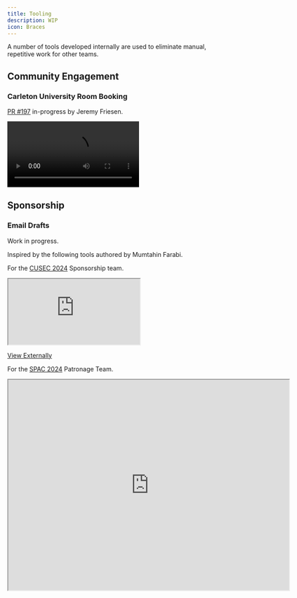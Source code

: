 ```yaml
---
title: Tooling
description: WIP
icon: Braces
---
```


A number of tools developed internally are used to eliminate manual, repetitive work for other teams.

## Community Engagement
### Carleton University Room Booking

[PR #197](https://github.com/cuhacking/2025/pull/179) in-progress by Jeremy Friesen.

<video className="w-max h-[240px]" controls>
  <source src="https://github.com/user-attachments/assets/8d01f3fc-d593-4830-98ae-c50cdb65c612" type="video/mp4" />
  Your browser does not support the video tag.
</video>

## Sponsorship
### Email Drafts

Work in progress.

Inspired by the following tools authored by Mumtahin Farabi.

For the [CUSEC 2024](https://2024.cusec.net) Sponsorship team.

<iframe
className="mt-4 w-full h-[400px]"
style={{ border: '1px solid rgba(0, 0, 0, 0.1)' }}
src="https://2024.cusec.net/email-drafts"
allowFullScreen>
</iframe>

[View Externally](https://2024.cusec.net/email-drafts)

For the [SPAC 2024](https://www.ieeespac.ca/) Patronage Team.

<iframe
className="mt-4 w-full h-[400px]"
style={{ border: '1px solid rgba(0, 0, 0, 0.1)' }}
allowFullScreen
src="https://drive.google.com/file/d/1frqbRzHBwET4g3jsmSzhFMZZMJhfmd9m/preview"
width="640"
height="480"
allow="autoplay">
</iframe>
